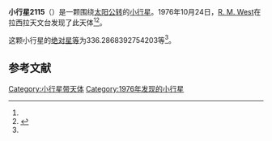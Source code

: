 {{Infobox planet
| bgcolour = #FFFFC0
| name = 2115 Irakli
| symbol = 
| image = 
| caption = 
| discovery = yes
| discovery_ref = 
| discoverer = [[R._M._West|R. M. West]]
| discovery_site = [[拉西拉天文台|拉西拉天文台]] 
| discovered = 1976年10月24日
| designations = yes
| mp_name = 
| named_after = 
| alt_names = 1976 UD/ 1948 PY / 1952 HZ3
| mp_category = [[主带小行星|主带小行星]]
| orbit_ref = <ref name="a">[http://ssd.jpl.nasa.gov/sbdb.cgi?sstr=2115 2115 Irakli] {{Wayback|url=http://ssd.jpl.nasa.gov/sbdb.cgi?sstr=2115 |date=20200820020047 }}，小行星數據庫瀏覽器（JPL Small-Body Database Browser）－[[美国国家航空航天局|美国国家航空航天局]]喷气推进实验室</ref>
| epoch = 2456400.5 (2013年4月18日更新)
| aphelion = {{convert|3.165778521221772|AU|km|3|abbr=on|lk=out}}
| perihelion = {{convert|2.864256251067487|AU|km|3|abbr=on}}
| semimajor = {{convert|3.015017386144629|AU|km|3|abbr=on}}
| eccentricity = 0.050003405
| period = 1912.199314 [[日|日]]<br />5.24[[儒略年|儒略年]]
| avg_speed = 
| inclination = 8.97926990979885
| asc_node = 241.4811315342334
| mean_anomaly = 
| arg_peri = 336.2868392754203
| satellites = 
| physical_characteristics = yes
| dimensions = 
| mass = 
| density = 
| surface_grav = 
| escape_velocity = 
| sidereal_day = 
| axial_tilt = 
| pole_ecliptic_lat = 
| pole_ecliptic_lon = 
| albedo = 
| temperatures= 
| temp_name1 = 
| mean_temp_1 = 
| max_temp_1 = 
| temp_name2 = 
| max_temp_2 = 
| spectral_type = 
| abs_magnitude = 336.2868392754203
}}

'''小行星2115'''（{{lang-en|2115 Irakli}}）是一颗围绕[[太阳|太阳]][[公转|公转]]的[[小行星|小行星]]。1976年10月24日，[[R._M._West|R. M. West]]在拉西拉天文台发现了此天体<ref name="a" /><ref>{{cite news|title=小行星列表|url=http://cfa-www.harvard.edu/iau/lists/NumberedMPs.txt|accessdate=2013-07-08|newspaper=哈佛大学|archive-date=2008-05-17|archive-url=https://web.archive.org/web/20080517010638/http://cfa-www.harvard.edu/iau/lists/NumberedMPs.txt|dead-url=no}}</ref>。

这颗小行星的[[绝对星等|绝对星等]]为336.2868392754203等<ref name="a" />。

==参考文献==
{{reflist}}
{{Minor Planet Number|[[小行星2114|小行星2114]]|[[小行星2116|小行星2116]]}}

{{小天体}}

[[Category:小行星带天体|Category:小行星带天体]]
[[Category:1976年发现的小行星|Category:1976年发现的小行星]]

{{asteroid-stub}}